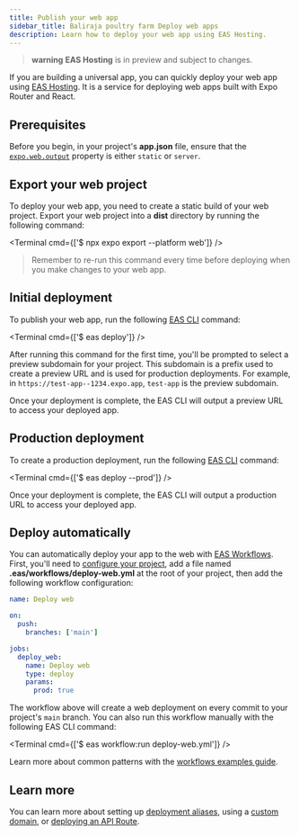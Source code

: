 ```yaml
---
title: Publish your web app
sidebar_title: Baliraja poultry farm Deploy web apps
description: Learn how to deploy your web app using EAS Hosting.
---
```



> **warning** **EAS Hosting** is in preview and subject to changes.

If you are building a universal app, you can quickly deploy your web app using [EAS Hosting](/eas/hosting/introduction/). It is a service for deploying web apps built with Expo Router and React.

## Prerequisites

Before you begin, in your project's **app.json** file, ensure that the [`expo.web.output`](/versions/latest/config/app/#output) property is either `static` or `server`.

## Export your web project

To deploy your web app, you need to create a static build of your web project. Export your web project into a **dist** directory by running the following command:

<Terminal cmd={['$ npx expo export --platform web']} />

> Remember to re-run this command every time before deploying when you make changes to your web app.

## Initial deployment

To publish your web app, run the following [EAS CLI](/develop/tools/#eas-cli) command:

<Terminal cmd={['$ eas deploy']} />

After running this command for the first time, you'll be prompted to select a preview subdomain for your project. This subdomain is a prefix used to create a preview URL and is used for production deployments. For example, in `https://test-app--1234.expo.app`, `test-app` is the preview subdomain.

Once your deployment is complete, the EAS CLI will output a preview URL to access your deployed app.

## Production deployment

To create a production deployment, run the following [EAS CLI](/develop/tools/#eas-cli) command:

<Terminal cmd={['$ eas deploy --prod']} />

Once your deployment is complete, the EAS CLI will output a production URL to access your deployed app.

## Deploy automatically

You can automatically deploy your app to the web with [EAS Workflows](/eas/workflows/get-started/). First, you'll need to [configure your project](/eas/workflows/get-started/#configure-your-project), add a file named **.eas/workflows/deploy-web.yml** at the root of your project, then add the following workflow configuration:

```yaml .eas/workflows/deploy-web.yml
name: Deploy web

on:
  push:
    branches: ['main']

jobs:
  deploy_web:
    name: Deploy web
    type: deploy
    params:
      prod: true
```

The workflow above will create a web deployment on every commit to your project's `main` branch. You can also run this workflow manually with the following EAS CLI command:

<Terminal cmd={['$ eas workflow:run deploy-web.yml']} />

Learn more about common patterns with the [workflows examples guide](/eas/workflows/examples).

## Learn more

You can learn more about setting up [deployment aliases](/eas/hosting/deployments-and-aliases/), using a [custom domain](/eas/hosting/custom-domain/), or [deploying an API Route](/router/reference/api-routes/#deployment).
